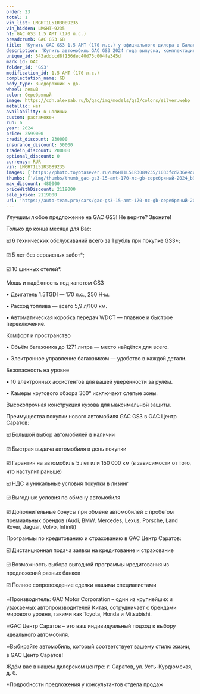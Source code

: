 ```yaml
---
order: 23
total: 1
vin_list: LMGHT1L51R3089235
vin_hidden: LMGHT-9235
h1: GAC GS3 1.5 AMT (170 л.с.)
breadcrumb: GAC GS3 GB
title: 'Купить GAC GS3 1.5 AMT (170 л.с.) у официального дилера в Балаково'
description: 'Купить автомобиль GAC GS3 2024 года выпуска, комплектация GB, цвет - Серебряный, двигатель - 1.5 AMT (170 л.с.) у официального дилера в г. Балаково. Стоимость данного автомобиля GAC GS3 – 2119000'
unique_id: 543addccd8f156dec40d75c004fe345d
mark_id: GAC
folder_id: 'GS3'
modification_id: 1.5 AMT (170 л.с.)
complectation_name: GB
body_type: Внедорожник 5 дв.
wheel: левый
color: Серебряный
image: https://cdn.alexsab.ru/b/gac/img/models/gs3/colors/silver.webp
metallic: нет
availability: в наличии
custom: растаможен
run: 6
year: 2024
price: 2599000
credit_discount: 230000
insurance_discount: 50000
tradein_discount: 200000
optional_discount: 0
currency: RUR
vin: LMGHT1L51R3089235
images: ['https://photo.toyotasever.ru/LMGHT1L51R3089235/1033fcd236e9cc033b01f6048f2b9ce1.jpg', 'https://photo.toyotasever.ru/LMGHT1L51R3089235/e7576067bf4e8820c06bfddf2fcfcd6a.jpeg', 'https://photo.toyotasever.ru/LMGHT1L51R3089235/8a737f5a14099bf82a41f809c3c86613.jpeg', 'https://photo.toyotasever.ru/LMGHT1L51R3089235/f82116aa33804b0b901946fe0e5e6936.jpeg', 'https://photo.toyotasever.ru/LMGHT1L51R3089235/4a30d1f73566b7470e48e31271444456.jpeg', 'https://photo.toyotasever.ru/LMGHT1L51R3089235/e2f88a7c4a6e56a6299de07dc9eb8516.jpeg', 'https://photo.toyotasever.ru/LMGHT1L51R3089235/4790bf51fdcebe61de9262a6ddacb93a.jpeg', 'https://photo.toyotasever.ru/LMGHT1L51R3089235/1191b62b0488241a9c9a8847c9d83db0.jpeg', 'https://photo.toyotasever.ru/LMGHT1L51R3089235/64716eff373f791a68aa93d734021a81.jpeg', 'https://photo.toyotasever.ru/LMGHT1L51R3089235/550e4c0f97cfb874e1c0baf4c36841b4.jpeg', 'https://photo.toyotasever.ru/LMGHT1L51R3089235/df1eee39234aece35ca80b7d04fefae4.jpeg', 'https://photo.toyotasever.ru/LMGHT1L51R3089235/dd9f40f2115aefab5f6780fed4cd2141.jpeg', 'https://photo.toyotasever.ru/LMGHT1L51R3089235/1e2c889b2feee8332cd45d4976ebb079.jpeg', 'https://photo.toyotasever.ru/LMGHT1L51R3089235/97cba61627954a302440d0b1d5d67f26.jpeg', 'https://photo.toyotasever.ru/LMGHT1L51R3089235/dcb074964e74071588a867854abc4867.jpeg', 'https://photo.toyotasever.ru/LMGHT1L51R3089235/be3053d5802edf1987158b4a4fc8400c.jpeg', 'https://photo.toyotasever.ru/LMGHT1L51R3089235/40f2d6e312e66a6428c10bddf8638ab5.jpeg', 'https://photo.toyotasever.ru/LMGHT1L51R3089235/1e2512e05e1dea12917a6a8754054d28.jpeg', 'https://photo.toyotasever.ru/LMGHT1L51R3089235/3f9d838166cf9e5723fbeca788dcdeef.jpeg', 'https://photo.toyotasever.ru/LMGHT1L51R3089235/ee5d516de68e665e2c2331abea8ec40a.jpeg']
thumbs: ['/img/thumbs/thumb_gac-gs3-15-amt-170-лс-gb-серебряный-2024_b9ce1_0.webp', '/img/thumbs/thumb_gac-gs3-15-amt-170-лс-gb-серебряный-2024_fcd6a_1.webp', '/img/thumbs/thumb_gac-gs3-15-amt-170-лс-gb-серебряный-2024_86613_2.webp', '/img/thumbs/thumb_gac-gs3-15-amt-170-лс-gb-серебряный-2024_e6936_3.webp', '/img/thumbs/thumb_gac-gs3-15-amt-170-лс-gb-серебряный-2024_44456_4.webp']
max_discount: 480000
priceWithDiscount: 2119000
sale_price: 2119000
url: 'https://auto-team.pro/cars/gac-gs3-15-amt-170-лс-gb-серебряный-2024/'
---
```

<p>
 Улучшим любое предложение на GAC GS3! Не верите? Звоните!
</p>
<p>
</p>
<p>
 Только до конца месяца для Вас:
</p>
<p>
</p>
<p>
 ☑️ 6 технических обслуживаний всего за 1 рубль при покупке GS3*;
</p>
<p>
 ☑️ 5 лет без сервисных забот*;
</p>
<p>
 ☑️ 10 шинных отелей*.
</p>
<p>
</p>
<p>
 Мощь и надёжность под капотом GS3
</p>
<p>
</p>
<p>
 • Двигатель 1.5TGDI — 170 л.с., 250 Н·м.
</p>
<p>
 • Расход топлива — всего 5,9 л/100 км.
</p>
<p>
 • Автоматическая коробка передач WDCT — плавное и быстрое переключение.
</p>
<p>
</p>
<p>
 Комфорт и пространство
</p>
<p>
</p>
<p>
 • Объём багажника до 1271 литра — место найдётся для всего.
</p>
<p>
 • Электронное управление багажником — удобство в каждой детали.
</p>
<p>
</p>
<p>
 Безопасность на уровне
</p>
<p>
</p>
<p>
 • 10 электронных ассистентов для вашей уверенности за рулём.
</p>
<p>
 • Камеры кругового обзора 360° исключают слепые зоны.
</p>
<p>
 Высокопрочная конструкция кузова для максимальной защиты.
</p>
<p>
</p>
<p>
 Преимущества покупки нового автомобиля GAC GS3 в GАС Центр Саратов:
</p>
<p>
 ☑️ Большой выбор автомобилей в наличии
</p>
<p>
 ☑️ Быстрая выдача автомобиля в день покупки
</p>
<p>
 ☑️ Гарантия на автомобиль 5 лет или 150 000 км (в зависимости от того, что наступит раньше)
</p>
<p>
 ☑️ НДС и уникальные условия покупки в лизинг
</p>
<p>
 ☑️ Выгодные условия по обмену автомобиля
</p>
<p>
 ☑️ Дополнительные бонусы при обмене автомобилей с пробегом премиальных брендов (Audi, BMW, Mercedes, Lexus, Porsche, Land Rover, Jaguar, Volvo, Infiniti)
</p>
<p>
</p>
<p>
 Программы по кредитованию и страхованию в GАС Центр Саратов:
</p>
<p>
 ☑️ Дистанционная подача заявки на кредитование и страхование
</p>
<p>
 ☑️ Возможность выбора выгодной программы кредитования из предложений разных банков
</p>
<p>
 ☑️ Полное сопровождение сделки нашими специалистами
</p>
<p>
</p>
<p>
 ⭐️Производитель: GAC Motor Corporation – один из крупнейших и уважаемых автопроизводителей Китая, сотрудничает с брендами мирового уровня, такими как Toyota, Honda и Mitsubishi.
</p>
<p>
 ⭐️GАС Центр Саратов – это ваш индивидуальный подход к выбору идеального автомобиля.
</p>
<p>
 ⭐️Выбирайте автомобиль, который соответствует вашему стилю жизни, в GАС Центр Саратов!
</p>
<p>
</p>
<p>
 Ждём вас в нашем дилерском центре: г. Саратов, ул. Усть-Курдюмская, д. 6.
</p>
<p>
</p>
<p>
 *Подробности предложения у консультантов отдела продаж
</p>
